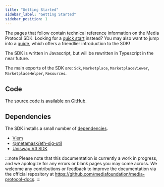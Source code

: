```yaml
---
title: "Getting Started"
sidebar_label: "Getting Started"
sidebar_position: 1
---
```


The pages that follow contain technical reference information on the Media Protocol SDK. Looking for a [quick start](../guides/quick-start) instead? You may also want to jump into a [guide](../guides/fetching-offers), which offers a friendlier introduction to the SDK!

The SDK is written in Javascript, but will be rewritten in Typescript in the near future. 

The main exports of the SDK are: `Sdk`, `Marketplace`, `MarketplaceViewer`, `MarketplaceHelper`, `Resources`.

## Code

The [source code is available on GitHub](https://github.com/mediafoundation/media-sdk).

## Dependencies

The SDK installs a small number of [dependencies](https://github.com/mediafoundation/media-sdk/blob/main/package.json).

- [Viem](https://www.npmjs.com/package/viem)
- [@metamask/eth-sig-util](https://www.npmjs.com/package/@metamask/eth-sig-util)
- [Uniswap V3 SDK](https://www.npmjs.com/package/@uniswap/v3-sdk)

:::note
Please note that this documentation is currently a work in progress, and we apologize for any errors or blank pages you may come across. We welcome any contributions or feedback to improve the documentation via the official repository at https://github.com/mediafoundation/media-protocol-docs.
:::